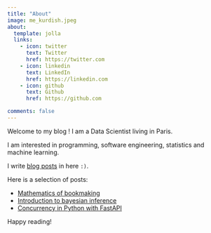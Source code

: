 ```yaml
---
title: "About"
image: me_kurdish.jpeg
about:
  template: jolla
  links:
    - icon: twitter
      text: Twitter
      href: https://twitter.com
    - icon: linkedin
      text: LinkedIn
      href: https://linkedin.com
    - icon: github
      text: Github
      href: https://github.com

comments: false
---
```



Welcome to my blog ! I am a Data Scientist living in Paris. 

I am interested in programming, software engineering, statistics and machine learning.

I write [blog posts](/posts) in here `:)`.

Here is a selection of posts:

- [Mathematics of bookmaking](/posts/betting-theory)
- [Introduction to bayesian inference](/posts/bayes)
- [Concurrency in Python with FastAPI](/posts/python-concurrency)

Happy reading!
